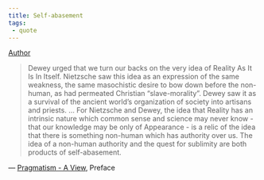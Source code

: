 ```yaml
---
title: Self-abasement
tags:
 - quote
---
```


[Author](/docs/phil/Richard Rorty.html)

> Dewey urged that we turn our backs on the very idea of Reality As It Is In Itself. Nietzsche saw this idea as an expression of the same weakness, the same masochistic desire to bow down before the non-human, as had permeated Christian "slave-morality". Dewey saw it as a survival of the ancient world's organization of society into artisans and priests.
>...
>For Nietzsche and Dewey, the idea that Reality has an intrinsic nature which common sense and science may never know - that our knowledge may be only of Appearance - is a relic of the idea that there is something non-human which has authority over us. The idea of a non-human authority and the quest for sublimity are both products of self-abasement.

— [Pragmatism - A View](/docs/phil/Pragmatism - A View.html), Preface